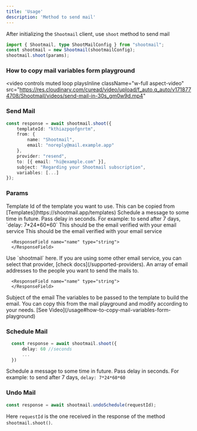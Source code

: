 ```yaml
---
title: 'Usage'
description: 'Method to send mail'
---
```


After initializing the `Shootmail` client, use `shoot` method to send mail
```typescript
import { Shootmail, type ShootMailConfig } from "shootmail";
const shootmail = new Shootmail(shootmailConfig);
shootmail.shoot(params);
```

### How to copy mail variables form playground
<video
  controls
  muted
  loop
  playsInline
  className="w-full aspect-video"
  src="https://res.cloudinary.com/curead/video/upload/f_auto,q_auto/v1718774708/Shootmail/videos/send-mail-in-30s_gm0w9d.mp4"
></video>

### Send Mail

```typescript
const response = await shootmail.shoot({
    templateId: "kthiazpqofgnrtm",
    from: {
        name: "Shootmail",
        email: "noreply@mail.example.app"
    },
    provider: "resend",
    to: [{ email: "hi@example.com" }],
    subject: "Regarding your Shootmail subscription",
    variables: [...]
});
```
### Params
<ParamField path="templateId" type="string" required>
  Template Id of the template you want to use. This can be copied from [Templates](https://shootmail.app/templates)
</ParamField>

<ParamField path="delay" type="number">
  Schedule a message to some time in future. Pass delay in seconds. For example: to send after
  7 days, `delay: 7*24*60*60`
</ParamField>

<ParamField path="from" type="Object" required>
  This should be the email verified with your email service
    <Expandable title="properties">
      <ResponseField name="email" type="string" required>
          This should be the email verified with your email service
      </ResponseField>

      <ResponseField name="name" type="string">
      </ResponseField>
  </Expandable>
</ParamField>

<ParamField path="provider" type="string" required>
    Use `shootmail` here. If you are using some other email service, you can select that provider, [check docs](/supported-providers).
</ParamField>

<ResponseField name="to" type="Array" required>
  An array of email addresses to the people you want to send the mails to.
  <Expandable title="properties">
      <ResponseField name="email" type="string" required>
      </ResponseField>

      <ResponseField name="name" type="string">
      </ResponseField>
  </Expandable>
</ResponseField>

<ParamField path="subject" type="string" required>
    Subject of the email
</ParamField>

<ParamField path="variables" type="Array" required>
    The variables to be passed to the template to build the email. You can copy this from the mail playground
    and modify according to your needs. [See Video](/usage#how-to-copy-mail-variables-form-playground)
</ParamField>

### Schedule Mail

```typescript
  const response = await shootmail.shoot({
      delay: 60 //seconds
      ...
  })
```
Schedule a message to some time in future. Pass delay in seconds. For example: to send after 7 days, `delay: 7*24*60*60`

### Undo Mail

```typescript
const response = await shootmail.undoSchedule(requestId);
```

Here `requestId` is the one received in the response of the method `shootmail.shoot()`.